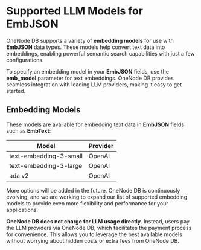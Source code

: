 
# Supported LLM Models for EmbJSON

OneNode DB supports a variety of **embedding models** for use with **EmbJSON** data types. These models help convert text data into embeddings, enabling powerful semantic search capabilities with just a few configurations.

To specify an embedding model in your **EmbJSON** fields, use the **emb_model** parameter for text embeddings. OneNode DB provides seamless integration with leading LLM providers, making it easy to get started.

## Embedding Models

These models are available for embedding text data in **EmbJSON** fields such as **EmbText**:

| Model                  | Provider |
| ---------------------- | -------- |
| text-embedding-3-small | OpenAI   |
| text-embedding-3-large | OpenAI   |
| ada v2                 | OpenAI   |

<Callout type="info">

More options will be added in the future. OneNode DB is continuously evolving, and we are working to expand our list of supported embedding models to provide even more flexibility and performance for your applications.

</Callout>

<Callout type="info">

**OneNode DB does not charge for LLM usage directly**. Instead, users pay the LLM providers via OneNode DB, which facilitates the payment process for convenience. This allows you to leverage the best available models without worrying about hidden costs or extra fees from OneNode DB.

</Callout>
